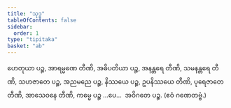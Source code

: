 ```yaml
---
title: "သုဒ္ဓ"
tableOfContents: false
sidebar:
  order: 1
type: "tipitaka"
basket: "ab"
---
```



<DynamicBreadcrumb />

<Division number="388">

<Paragraph number="3292">
ဟေတုယာ ပဉ္စ, အာရမ္မဏေ တီဏိ, အဓိပတိယာ ပဉ္စ, အနန္တရေ တီဏိ, သမနန္တရေ တီဏိ, သဟဇာတေ ပဉ္စ, အညမညေ ပဉ္စ, နိဿယေ ပဉ္စ, ဥပနိဿယေ တီဏိ, ပုရေဇာတေ တီဏိ, အာသေဝနေ တီဏိ, ကမ္မေ ပဉ္စ …ပေ…  အဝိဂတေ ပဉ္စ. (ဧဝံ ဂဏေတဗ္ဗံ.)
</Paragraph>
</Division>